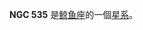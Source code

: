 {{NGCInfoBox|NGCID=NGC 535|發現者=德亞瑞司特|發現日期=1864年10月31日|其他編號=UGC 997, MCG 0-4-133,ZWG 385.124|曆元=J2000.0
|赤經=1時25分31秒
|赤緯=-1°24'32"
|星座=鲸鱼座|星體=星系|星等=14|表面亮度=12.6|藍等=14.9}}

'''NGC 535''' 是[[鲸鱼座|鲸鱼座]]的一個[[星系|星系]]。	

{{NGCReference|535}}
{{Catalogs|NGC=535}}

{{Galaxy-stub}}